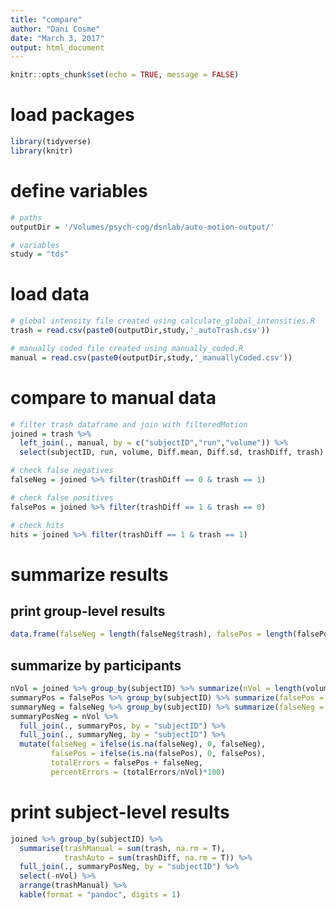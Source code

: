 ```yaml
---
title: "compare"
author: "Dani Cosme"
date: "March 3, 2017"
output: html_document
---
```


```r
knitr::opts_chunk$set(echo = TRUE, message = FALSE)
```

# load packages
```r
library(tidyverse)
library(knitr)
```

# define variables
```r
# paths
outputDir = '/Volumes/psych-cog/dsnlab/auto-motion-output/'

# variables
study = "tds"
```

# load data
```r
# global intensity file created using calculate_global_intensities.R
trash = read.csv(paste0(outputDir,study,'_autoTrash.csv'))

# manually coded file created using manually_coded.R
manual = read.csv(paste0(outputDir,study,'_manuallyCoded.csv'))
```

# compare to manual data
```r
# filter trash dataframe and join with filteredMotion
joined = trash %>% 
  left_join(., manual, by = c("subjectID","run","volume")) %>%
  select(subjectID, run, volume, Diff.mean, Diff.sd, trashDiff, trash)

# check false negatives
falseNeg = joined %>% filter(trashDiff == 0 & trash == 1)

# check false positives
falsePos = joined %>% filter(trashDiff == 1 & trash == 0)

# check hits
hits = joined %>% filter(trashDiff == 1 & trash == 1)
```

# summarize results
## print group-level results
```r
data.frame(falseNeg = length(falseNeg$trash), falsePos = length(falsePos$trash), hits = length(hits$trash)) %>% knitr::kable(., format = "pandoc")
```

## summarize by participants
```r
nVol = joined %>% group_by(subjectID) %>% summarize(nVol = length(volume))
summaryPos = falsePos %>% group_by(subjectID) %>% summarize(falsePos = sum(trashDiff, na.rm=T))
summaryNeg = falseNeg %>% group_by(subjectID) %>% summarize(falseNeg = sum(trash, na.rm=T))
summaryPosNeg = nVol %>%
  full_join(., summaryPos, by = "subjectID") %>% 
  full_join(., summaryNeg, by = "subjectID") %>% 
  mutate(falseNeg = ifelse(is.na(falseNeg), 0, falseNeg), 
         falsePos = ifelse(is.na(falsePos), 0, falsePos), 
         totalErrors = falsePos + falseNeg,
         percentErrors = (totalErrors/nVol)*100)
```

# print subject-level results
```r
joined %>% group_by(subjectID) %>% 
  summarise(trashManual = sum(trash, na.rm = T), 
            trashAuto = sum(trashDiff, na.rm = T)) %>%
  full_join(., summaryPosNeg, by = "subjectID") %>%
  select(-nVol) %>%
  arrange(trashManual) %>%
  kable(format = "pandoc", digits = 1)
```
